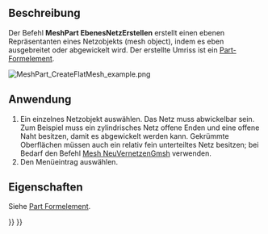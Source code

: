 <languages/>

{{Docnav/de
|[[Mesh_SplitComponents/de|KomponentenTrennen]]
|[[MeshPart_CreateFlatFace/de|EbeneFlächeErstellen]]
|[[Mesh_Workbench/de|Mesh]]
|IconL=Mesh_SplitComponents.svg
|IconR=MeshPart_CreateFlatFace.svg
|IconC=Workbench_Mesh.svg
}}

{{GuiCommand/de
|Name=MeshPart CreateFlatMesh
|Name/de=MeshPart EbenesNetzErstellen
|MenuLocation=Netze → Netz abwickeln
|Workbenches=[[Mesh_Workbench/de|Mesh]]
|Version=0.19
|SeeAlso=[[MeshPart_CreateFlatFace/de|MeshPart EbeneFlächeErstellen]]
}}

<span id="Description"></span>
==Beschreibung==

Der Befehl '''MeshPart EbenesNetzErstellen''' erstellt einen ebenen Repräsentanten eines Netzobjekts (mesh object), indem es eben ausgebreitet oder abgewickelt wird. Der erstellte Umriss ist ein [[Part_Feature/de|Part-Formelement]].

[[Image:MeshPart_CreateFlatMesh_example.png]]
{{Caption|Ein Netzobjekt und in rot sein ebener Repräsentant}}

<span id="Usage"></span>
==Anwendung==

# Ein einzelnes Netzobjekt auswählen. Das Netz muss abwickelbar sein. Zum Beispiel muss ein zylindrisches Netz offene Enden und eine offene Naht besitzen, damit es abgewickelt werden kann. Gekrümmte Oberflächen müssen auch ein relativ fein unterteiltes Netz besitzen; bei Bedarf den Befehl [[Mesh_RemeshGmsh/de|Mesh NeuVernetzenGmsh]] verwenden.
# Den Menüeintrag {{MenuCommand|Netze → [[Image:MeshPart_CreateFlatMesh.svg|16px]] Netz abwickeln}} auswählen.

<span id="Properties"></span>
==Eigenschaften==

Siehe [[Part_Feature/de|Part Formelement]].


{{Docnav/de
|[[Mesh_SplitComponents/de|KomponentenTrennen]]
|[[MeshPart_CreateFlatFace/de|EbeneFlächeErstellen]]
|[[Mesh_Workbench/de|Mesh]]
|IconL=Mesh_SplitComponents.svg
|IconR=MeshPart_CreateFlatFace.svg
|IconC=Workbench_Mesh.svg
}}

{{Mesh Tools navi{{#translation:}}}}
{{Userdocnavi{{#translation:}}}}